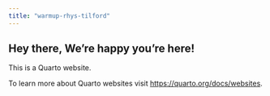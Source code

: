 ```yaml
---
title: "warmup-rhys-tilford"
---
```


## Hey there, We're happy you're here!

This is a Quarto website.

To learn more about Quarto websites visit <https://quarto.org/docs/websites>.
